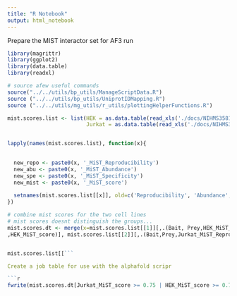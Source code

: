 ```yaml
---
title: "R Notebook"
output: html_notebook
---
```

Prepare the MIST interactor set for AF3 run

```r
library(magrittr)
library(ggplot2)
library(data.table)
library(readxl)

# source afew useful commands 
source("../../utils/bp_utils/ManageScriptData.R")
source ("../../utils/bp_utils/UniprotIDMapping.R")
source ("../../utils/mg_utils/r_utils/plottingHelperFunctions.R")
```



```r
mist.scores.list <- list(HEK = as.data.table(read_xls('./docs/NIHMS358189-supplement-Supplementary_Data_2.xls', sheet=1)),
                         Jurkat = as.data.table(read_xls('./docs/NIHMS358189-supplement-Supplementary_Data_2.xls', sheet=2)))


lapply(names(mist.scores.list), function(x){
  

  new_repo <- paste0(x, '_MiST_Reproducibility')
  new_abu <- paste0(x, '_MiST_Abundance')
  new_spe <- paste0(x, '_MiST_Specificity')
  new_mist <- paste0(x, '_MiST_score')
  
  setnames(mist.scores.list[[x]], old=c('Reproducibility', 'Abundance', 'Specificity','MiST score'), new=c(new_repo, new_abu, new_spe, new_mist))
})

# combine mist scores for the two cell lines
# mist scores doesnt distinguish the groups...
mist.scores.dt <- merge(x=mist.scores.list[[1]][,.(Bait, Prey,HEK_MiST_Reproducibility,HEK_MiST_Abundance,  HEK_MiST_Specificity
,HEK_MiST_score)], mist.scores.list[[2]][,.(Bait,Prey,Jurkat_MiST_Reproducibility,Jurkat_MiST_Abundance, Jurkat_MiST_Specificity, Jurkat_MiST_score)], by=c('Bait', 'Prey'), all.x=T, all.y=T)


mist.scores.list[[```

Create a job table for use with the alphafold scripr

```r
fwrite(mist.scores.dt[Jurkat_MiST_score >= 0.75 | HEK_MiST_score >= 0.75,][, .(.I,Bait,Prey)], ScriptAndDatedFileName('af.hivHu.jobtable.csv'))
```

